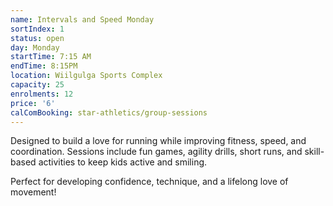 ```yaml
---
name: Intervals and Speed Monday
sortIndex: 1
status: open
day: Monday
startTime: 7:15 AM
endTime: 8:15PM
location: Wiilgulga Sports Complex
capacity: 25
enrolments: 12
price: '6'
calComBooking: star-athletics/group-sessions
---
```

Designed to build a love for running while improving fitness, speed, and coordination. Sessions include fun games, agility drills, short runs, and skill-based activities to keep kids active and smiling.

Perfect for developing confidence, technique, and a lifelong love of movement!
